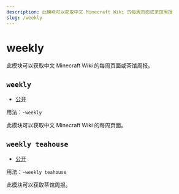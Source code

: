 ```yaml
---
description: 此模块可以获取中文 Minecraft Wiki 的每周页面或茶馆周报
slug: /weekly
---
```


# weekly

此模块可以获取中文 Minecraft Wiki 的每周页面或茶馆周报。

## `weekly`

- [公开](permissions)

用法：`~weekly`

此模块可以获取中文 Minecraft Wiki 的每周页面。

## `weekly teahouse`

- [公开](permissions)

用法：`~weekly teahouse`

此模块可以获取茶馆周报。
